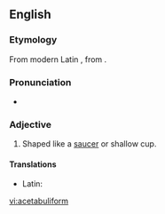 ==English==

===Etymology===
From modern Latin {{term|acetabuliformis|lang=la}}, from {{term|acetabulum||saucer|lang=la}} {{suffix||form}}.

===Pronunciation===
* {{IPA|/æsɪˈtæbjuːlɪfɔːm/}}

===Adjective===
{{en-adj|-}}

# {{context|botany|lang=en}} Shaped like a [[saucer]] or shallow cup.

====Translations====
{{trans-top|shaped like a saucer}}
* Latin: {{t|la|acetabuliforma}}
{{trans-mid}}
{{trans-bottom}}

[[vi:acetabuliform]]